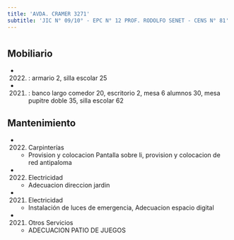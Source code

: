 ```yaml
---
title: 'AVDA. CRAMER 3271'
subtitle: 'JIC N° 09/10° - EPC N° 12 PROF. RODOLFO SENET - CENS N° 81'
---
```


#


## Mobiliario

*  (2022) : armario 2, silla escolar 25 

*  (2021) : banco largo comedor 20, escritorio 2, mesa 6 alumnos 30, mesa pupitre doble 35, silla escolar 62 





## Mantenimiento

*  (2022) Carpinterías 
    + Provision y colocacion Pantalla sobre li, provision y colocacion de red antipaloma

*  (2022) Electricidad 
    + Adecuacion direccion jardin

*  (2021) Electricidad 
    + Instalación de luces de emergencia, Adecuacion espacio digital

*  (2021) Otros Servicios 
    + ADECUACION PATIO DE JUEGOS



